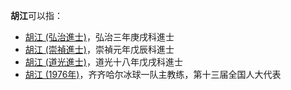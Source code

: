 '''胡江'''可以指：
* [[胡江_(弘治進士)|胡江 (弘治進士)]]，弘治三年庚戌科進士
* [[胡江_(崇禎進士)|胡江 (崇禎進士)]]，崇禎元年戊辰科進士
* [[胡江_(道光進士)|胡江 (道光進士)]]，道光十八年戊戌科進士
* [[胡江_(1976年)|胡江 (1976年)]]，齐齐哈尔冰球一队主教练，第十三届全国人大代表

{{disambig|cat=二字胡姓人名消歧義|jiang}}